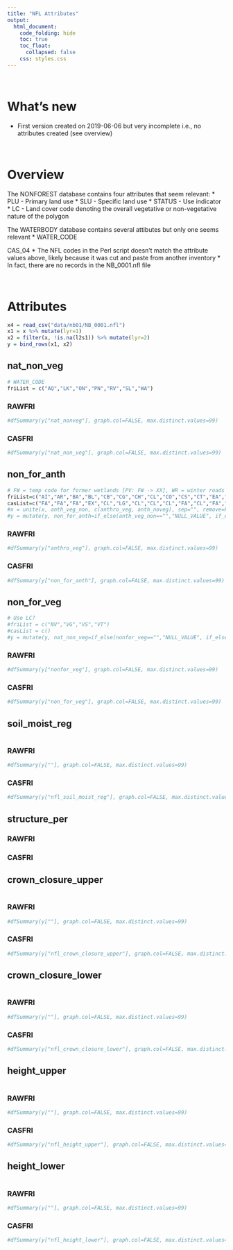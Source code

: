 ```yaml
---  
title: "NFL Attributes"
output:  
  html_document:  
    code_folding: hide
    toc: true
    toc_float:
      collapsed: false
    css: styles.css
---  
```


<br>

# What's new

  * First version created on 2019-06-06 but very incomplete i.e., no attributes created (see overview)

<br>

# Overview

The NONFOREST database contains four attributes that seem relevant:
  * PLU - Primary land use
  * SLU - Specific land use
  * STATUS - Use indicator
  * LC - Land cover code denoting the overall vegetative or non-vegetative nature of the polygon

The WATERBODY database contains several attibutes but only one seems relevant
  * WATER_CODE

CAS_04
  * The NFL codes in the Perl script doesn't match the attribute values above, likely because it was cut and paste from another inventory
  * In fact, there are no records in the NB_0001.nfl file

<br>

# Attributes


```r
x4 = read_csv("data/nb01/NB_0001.nfl")
x1 = x %>% mutate(lyr=1)
x2 = filter(x, !is.na(l2s1)) %>% mutate(lyr=2)
y = bind_rows(x1, x2)
```

## nat_non_veg {.tabset}

```r
# WATER_CODE
friList = c("AQ","LK","ON","PN","RV","SL","WA")
```

### RAWFRI

```r
#dfSummary(y["nat_nonveg"], graph.col=FALSE, max.distinct.values=99)
```

### CASFRI

```r
#dfSummary(y["nat_non_veg"], graph.col=FALSE, max.distinct.values=99)
```

## non_for_anth {.tabset}

```r
# FW = temp code for former wetlands [PV: FW -> XX], WR = winter roads [PV: WR -> FA], PR not in metadata [PV: PR -> XX]
friList=c("AI","AR","BA","BL","CB","CG","CH","CL","CO","CS","CT","EA","FD","FP","FW","GC","GP","IP","IZ","LE","LF","MI","PA","PB","PP","PR","QU","RD","RF","RO","RR","RU","RY","SG","SK","TM","TR","UR","WR")
casList=c("FA","FA","FA","EX","CL","LG","CL","CL","CL","FA","CL","FA","CL","CL","XX","FA","IN","IN","FA","FA","IN","IN","FA","IN","FA","XX","IN","FA","WS","RK","FA","SE","FA","LG","FA","FA","FA","SE","FA")
#x = unite(x, anth_veg_non, c(anthro_veg, anth_noveg), sep="", remove=FALSE) %>% mutate(anth_veg_non = str_trim(anth_veg_non))
#y = mutate(y, non_for_anth=if_else(anth_veg_non=="","NULL_VALUE", if_else(!anth_veg_non=="" & !anth_veg_non %in% friList, "NOT_IN_SET", mapvalues(anth_veg_non, friList, casList))))
```

### RAWFRI

```r
#dfSummary(y["anthro_veg"], graph.col=FALSE, max.distinct.values=99)
```

### CASFRI

```r
#dfSummary(y["non_for_anth"], graph.col=FALSE, max.distinct.values=99)
```

## non_for_veg {.tabset}

```r
# Use LC?
#friList = c("NV","VG","VS","VT")
#casList = c()
#y = mutate(y, nat_non_veg=if_else(nonfor_veg=="","NULL_VALUE", if_else(!nonfor_veg=="" & !nonfor_veg %in% friList, "NOT_IN_SET", mapvalues(nonfor_veg, friList, casList))))
```

### RAWFRI

```r
#dfSummary(y["nonfor_veg"], graph.col=FALSE, max.distinct.values=99)
```

### CASFRI

```r
#dfSummary(y["non_for_veg"], graph.col=FALSE, max.distinct.values=99)
```

## soil_moist_reg {.tabset}

```r
```

### RAWFRI

```r
#dfSummary(y[""], graph.col=FALSE, max.distinct.values=99)
```
### CASFRI

```r
#dfSummary(y["nfl_soil_moist_reg"], graph.col=FALSE, max.distinct.values=99)
```

## structure_per {.tabset}

### RAWFRI

### CASFRI

## crown_closure_upper {.tabset}

```r
```

### RAWFRI

```r
#dfSummary(y[""], graph.col=FALSE, max.distinct.values=99)
```

### CASFRI

```r
#dfSummary(y["nfl_crown_closure_upper"], graph.col=FALSE, max.distinct.values=99)
```

## crown_closure_lower {.tabset}


```r
```

### RAWFRI

```r
#dfSummary(y[""], graph.col=FALSE, max.distinct.values=99)
```

### CASFRI

```r
#dfSummary(y["nfl_crown_closure_lower"], graph.col=FALSE, max.distinct.values=99)
```

## height_upper {.tabset}

```r
```

### RAWFRI

```r
#dfSummary(y[""], graph.col=FALSE, max.distinct.values=99)
```

### CASFRI

```r
#dfSummary(y["nfl_height_upper"], graph.col=FALSE, max.distinct.values=99)
```

## height_lower {.tabset}

```r
```

### RAWFRI

```r
#dfSummary(y[""], graph.col=FALSE, max.distinct.values=99)
```

### CASFRI

```r
#dfSummary(y["nfl_height_lower"], graph.col=FALSE, max.distinct.values=99)
```

